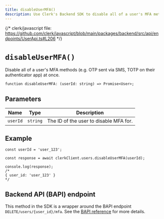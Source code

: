 ```yaml
---
title: disableUserMFA()
description: Use Clerk's Backend SDK to disable all of a user's MFA methods at once.
---
```


{/* clerk/javascript file: https://github.com/clerk/javascript/blob/main/packages/backend/src/api/endpoints/UserApi.ts#L206 */}

# `disableUserMFA()`

Disable all of a user's MFA methods (e.g. OTP sent via SMS, TOTP on their authenticator app) at once.

```tsx
function disableUserMFA: (userId: string) => Promise<User>;
```

## Parameters

| Name | Type | Description |
| - | - | - |
| `userId` | `string` | The ID of the user to disable MFA for. |

## Example

```tsx
const userId = 'user_123';

const response = await clerkClient.users.disableUserMFA(userId);

console.log(response);
/*
{ user_id: 'user_123' }
*/
```

## Backend API (BAPI) endpoint

This method in the SDK is a wrapper around the BAPI endpoint `DELETE/users/{user_id}/mfa`. See the [BAPI reference](https://clerk.com/docs/reference/backend-api/tag/Users#operation/DisableMFA) for more details.
